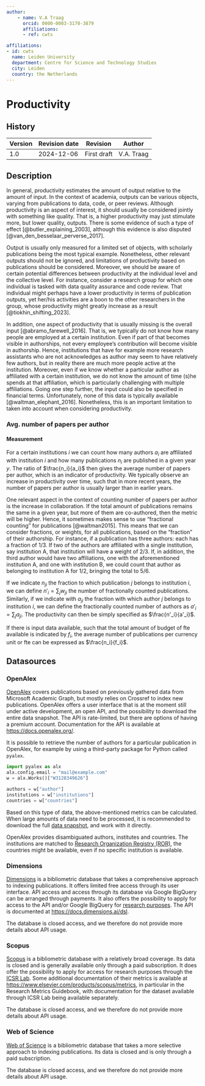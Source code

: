 ```yaml
---
author:
    - name: V.A Traag
      orcid: 0000-0003-3170-3879
      affiliations:
      - ref: cwts

affiliations:
- id: cwts
  name: Leiden University
  department: Centre for Science and Technology Studies
  city: Leiden
  country: the Netherlands
---
```


# Productivity {#productivity .unnumbered}

<div>

## History

| Version | Revision date | Revision    | Author     |
|---------|---------------|-------------|------------|
| 1.0     | 2024-12-06    | First draft | V.A. Traag |

</div>

## Description

In general, productivity estimates the amount of output relative to the amount of input. In the context of academia, outputs can be various objects, varying from publications to data, code, or peer reviews. Although productivity is an aspect of interest, it should usually be considered jointly with something like quality. That is, a higher productivity may just stimulate more, but lower quality, outputs. There is some evidence of such a type of effect [@butler_explaining_2003], although this evidence is also disputed [@van_den_besselaar_perverse_2017].

Output is usually only measured for a limited set of objects, with scholarly publications being the most typical example. Nonetheless, other relevant outputs should not be ignored, and limitations of productivity based on publications should be considered. Moreover, we should be aware of certain potential differences between productivity at the individual level and the collective level. For instance, consider a research group for which one individual is tasked with data quality assurance and code review. That individual might perhaps have a lower productivity in terms of publication outputs, yet her/his activities are a boon to the other researchers in the group, whose productivity might greatly increase as a result [@tiokhin_shifting_2023].

In addition, one aspect of productivity that is usually missing is the overall input [@abramo_farewell_2016]. That is, we typically do not know how many people are employed at a certain institution. Even if part of that becomes visible in authorships, not every employee's contribution will become visible in authorship. Hence, institutions that have for example more research assistants who are not acknowledges as author may seem to have relatively few authors, but in reality there are much more people active at the institution. Moreover, even if we know whether a particular author as affiliated with a certain institution, we do not know the amount of time (s)he spends at that affiliation, which is particularly challenging with multiple affiliations. Going one step further, the input could also be specified in financial terms. Unfortunately, none of this data is typically available [@waltman_elephant_2016]. Nonetheless, this is an important limitation to taken into account when considering productivity.

### Avg. number of papers per author

#### Measurement

For a certain institutions $i$ we can count how many authors $a_i$ are affiliated with institution $i$ and how many publications $n_i$ are published in a given year $y$. The ratio of $\frac{n_i}{a_i}$ then gives the average number of papers per author, which is an indicator of productivity. We typically observe an increase in productivity over time, such that in more recent years, the number of papers per author is usually larger than in earlier years.

One relevant aspect in the context of counting number of papers per author is the increase in collaboration. If the total amount of publications remains the same in a given year, but more of them are co-authored, then the metric will be higher. Hence, it sometimes makes sense to use "fractional counting" for publications [@waltman2015]. This means that we can consider fractions, or weights, for all publications, based on the "fraction" of their authorship. For instance, if a publication has three authors: each has a fraction of 1/3. If two of the authors are affiliated with a single institution, say institution A, that institution will have a weight of 2/3. If, in addition, the third author would have two affiliations, one with the aforementioned institution A, and one with institution B, we could count that author as belonging to institution A for 1/2, bringing the total to 5/6.

If we indicate $n_{ji}$ the fraction to which publication $j$ belongs to institution $i$, we can define $n'_i = \sum_j w_{ji}$ the number of fractionally counted publications. Similarly, if we indicate with $a_{ji}$ the fraction with which author $j$ belongs to institution $i$, we can define the fractionally counted number of authors as $a'_{i} = \sum_j a_{ji}$. The productivity can then be simply specified as $\frac{n'_i}{a'_i}$.

If there is input data available, such that the total amount of budget of fte available is indicated by $f_i$, the average number of publications per currency unit or fte can be expressed as $\frac{n_i}{f_i}$.

## Datasources

### OpenAlex

[OpenAlex](https://openalex.org/) covers publications based on previously gathered data from Microsoft Academic Graph, but mostly relies on Crossref to index new publications. OpenAlex offers a user interface that is at the moment still under active development, an open API, and the possibility to download the entire data snapshot. The API is rate-limited, but there are options of having a premium account. Documentation for the API is available at <https://docs.openalex.org/>.

It is possible to retrieve the number of authors for a particular publication in OpenAlex, for example by using a third-party package for Python called `pyalex`.

``` python
import pyalex as alx
alx.config.email = "mail@example.com"
w = alx.Works()["W3128349626"]

authors = w["author"]
institutions = w["institutions"]
countries = w["countries"]
```

Based on this type of data, the above-mentioned metrics can be calculated. When large amounts of data need to be processed, it is recommended to download the full [data snapshot](https://docs.openalex.org/download-all-data/snapshot-data-format), and work with it directly.

OpenAlex provides disambiguated authors, institutes and countries. The institutions are matched to [Research Organization Registry (ROR)](https://ror.org/), the countries might be available, even if no specific institution is available.

### Dimensions

[Dimensions](https://app.dimensions.ai/discover/publication) is a bibliometric database that takes a comprehensive approach to indexing publications. It offers limited free access through its user interface. API access and access through its database via Google BigQuery can be arranged through payments. It also offers the possibility to apply for access to the API and/or Google BigQuery for [research purposes](https://www.dimensions.ai/request-access/). The API is documented at <https://docs.dimensions.ai/dsl>.

The database is closed access, and we therefore do not provide more details about API usage.

### Scopus

[Scopus](https://www.scopus.com/) is a bibliometric database with a relatively broad coverage. Its data is closed and is generally available only through a paid subscription. It does offer the possibility to apply for access for research purposes through the [ICSR Lab](https://www.elsevier.com/insights/icsr/lab). Some additional documentation of their metrics is available at <https://www.elsevier.com/products/scopus/metrics>, in particular in the Research Metrics Guidebook, with documentation for the dataset available through ICSR Lab being available separately.

The database is closed access, and we therefore do not provide more details about API usage.

### Web of Science

[Web of Science](https://webofscience.com/) is a bibliometric database that takes a more selective approach to indexing publications. Its data is closed and is only through a paid subscription.

The database is closed access, and we therefore do not provide more details about API usage.
